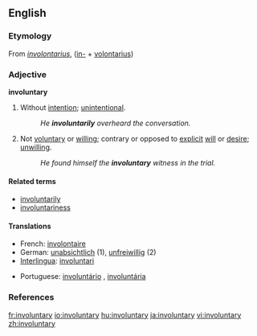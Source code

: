 ==English==

===Etymology===
From {{LL.}} ''[[involontarius]]'', ([[in-]] + [[volontarius]])
===Adjective===
'''involuntary'''

# Without [[intention]]; [[unintentional]].
#: ''He '''involuntarily''' overheard the conversation.''
# Not [[voluntary]] or [[willing]]; contrary or opposed to [[explicit]] [[will]] or [[desire]]; [[unwilling]].
#: ''He found himself the '''involuntary''' witness in the trial.''

====Related terms====
*[[involuntarily]]
*[[involuntariness]]

====Translations====
{{top}}
*French: [[involontaire]]
*German: [[unabsichtlich]] (1), [[unfreiwillig]] (2)
*[[Interlingua]]: [[involuntari]]
{{mid}}
*Portuguese: [[involuntário]] {{m}}, [[involuntária]] {{f}}
{{bottom}}

===References===
{{R:Century 1911}}
{{R:Webster 1913}}

[[fr:involuntary]]
[[io:involuntary]]
[[hu:involuntary]]
[[ja:involuntary]]
[[vi:involuntary]]
[[zh:involuntary]]